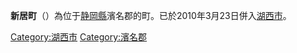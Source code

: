 {{日本町村 (廢除)
| 自治體名=新居
| 町村=町
| 日文原名=新居町
| 平假名=あらいちょう
| 羅馬字拼音=Arai-chō
| 町村章 = [[File:Emblem_of_Arai,_Shizuoka_(1924–2010).svg|80px]]
| 都道府縣=靜岡縣
| 支廳=
| 郡=濱名郡
| 廢除時間 = 2010年3月23日
| 廢除理由 = 編入合併
| 廢除時處置 = '''新居町''' → [[湖西市|湖西市]]
| 現在自治體 = 湖西市
| 編號=22503-7
| 面積=13.47
| 邊界未定=
| 人口=16,885
| 統計時間=2007年7月1日
| 自治體=[[濱松市|濱松市]]（[[西區_(濱松市)|西區]]）、[[湖西市|湖西市]]
| 樹=
| 花=
| 其他象徵物=
| 其他象徵=
| 郵遞區號=431-0395
| 所在地=濱名郡新居町濱名501-1 
| 電話號碼=35-594-1111
| 外部連結=http://www.town.arai.shizuoka.jp/ 
| 經度= 
| 緯度= 
| 地圖=[[File:Arai_in_Shizuoka_Prefecture_Ja.svg|250px]]
| 參考資料= 
}}
'''新居町'''（{{jpn|j=新居町|hg=あらいちょう|rm=Arai chō|f=y}}）為位于[[静岡縣|静岡縣]]濱名郡的町。已於2010年3月23日併入[[湖西市|湖西市]]。

{{静岡縣}}{{Authority control}}

[[Category:湖西市|Category:湖西市]]
[[Category:濱名郡|Category:濱名郡]]